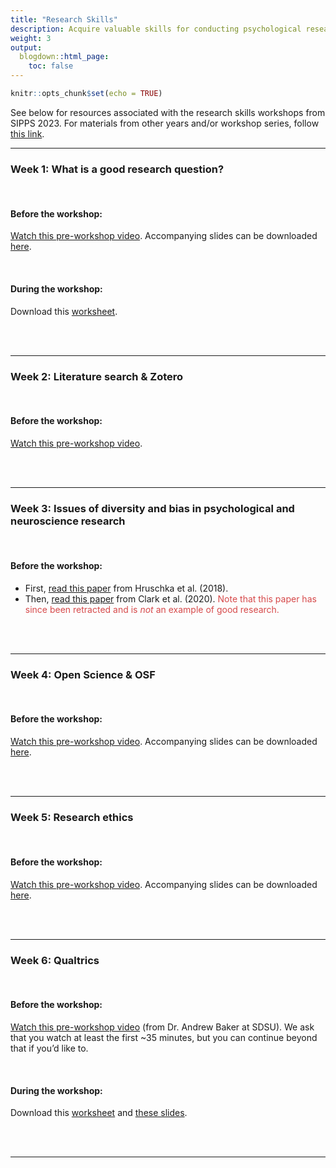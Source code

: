 ```yaml
---
title: "Research Skills"
description: Acquire valuable skills for conducting psychological research, from conducting literature reviews to developing your research question(s) to sharing your results with peers.
weight: 3
output:
  blogdown::html_page:
    toc: false
---
```


```r
knitr::opts_chunk$set(echo = TRUE)
```

See below for resources associated with the research skills workshops from SIPPS 2023. For materials from other years and/or workshop series, follow [this link](/workshops).

<hr>

### Week 1: What is a good research question?
<br>

#### Before the workshop:
<p>
[Watch this pre-workshop video](https://www.youtube.com/watch?v=y2l2-zt5kxc){target="_blank"}. Accompanying slides can be downloaded <a href="/workshop_files/2023/research-skills/GoodResearchQuestion.pdf" download>here</a>.

<br>

#### During the workshop:
<p>
Download this <a href="/workshop_files/2023/research-skills/SIPPS_ResearchQ_Worksheet.docx" download>worksheet</a>.

<br><br>
<hr>

### Week 2: Literature search & Zotero
<br>

#### Before the workshop:
<p>
[Watch this pre-workshop video](https://www.youtube.com/watch?v=weRb-PXvKGs){target="_blank"}.

<br><br>

<hr>

### Week 3: Issues of diversity and bias in psychological and neuroscience research
<br>

#### Before the workshop:
<p>
<ul>
<li>First, <a href="/workshop_files/2023/research-skills/Hruschka_Diversity.pdf" download>read this paper</a> from Hruschka et al. (2018).
<li>Then, <a href="/workshop_files/2023/research-skills/Clark_RetractedPaper.pdf" download>read this paper</a> from Clark et al. (2020). <font color="#D6494A">Note that this paper has since been retracted and is *not* an example of good research.</font>
</ul>
<br><br>


<hr>

### Week 4: Open Science & OSF
<br>

#### Before the workshop:
<p>
[Watch this pre-workshop video](https://youtu.be/4L4sM6tBmi4){target="_blank"}. Accompanying slides can be downloaded <a href="/workshop_files/2023/research-skills/RS_OpenScience.pdf" download>here</a>.

<br><br>
<hr>

### Week 5: Research ethics
<br>

#### Before the workshop:
<p>
[Watch this pre-workshop video](https://youtu.be/b1WcZ6G9Uls){target="_blank"}. Accompanying slides can be downloaded <a href="/workshop_files/2023/research-skills/ResearchEthics_slides.pdf" download>here</a>.

<br><br>
<hr>

### Week 6: Qualtrics
<br>

#### Before the workshop:
<p>
[Watch this pre-workshop video](https://www.youtube.com/watch?v=slsta7zqC2I){target="_blank"} (from Dr. Andrew Baker at SDSU). We ask that you watch at least the first ~35 minutes, but you can continue beyond that if you'd like to.

<br>

#### During the workshop:
<p>
Download this <a href="/workshop_files/2023/research-skills/SIPPS_qualtrics.docx" download>worksheet</a> and <a href="/workshop_files/2023/research-skills/SIPPS_qualtrics.pdf" download>these slides</a>.

<br><br>
<hr>

